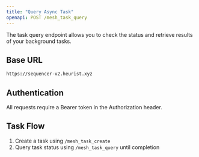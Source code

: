---
title: "Query Async Task"
openapi: POST /mesh_task_query
---

The task query endpoint allows you to check the status and retrieve results of your background tasks.

## Base URL

```bash
https://sequencer-v2.heurist.xyz
```

## Authentication

All requests require a Bearer token in the Authorization header.

## Task Flow

1. Create a task using `/mesh_task_create`
2. Query task status using `/mesh_task_query` until completion 